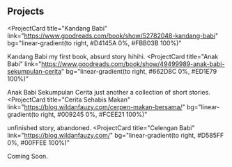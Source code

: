 ## Projects

<ProjectCard
  title="Kandang Babi"
  link="https://www.goodreads.com/book/show/52782048-kandang-babi"
  bg="linear-gradient(to right, #D4145A 0%, #FBB03B 100%)"
>
  Kandang Babi my first book, absurd story hihihi.
</ProjectCard>
<ProjectCard
  title="Anak Babi"
  link="https://www.goodreads.com/book/show/49499989-anak-babi-sekumpulan-cerita"
  bg="linear-gradient(to right, #662D8C 0%, #ED1E79 100%)"
>
  Anak Babi Sekumpulan Cerita just another a collection of short stories.
</ProjectCard>
<ProjectCard
  title="Cerita Sehabis Makan"
  link="https://blog.wildanfauzy.com/cerpen-makan-bersama/"
  bg="linear-gradient(to right, #009245 0%, #FCEE21 100%)"
>
  unfinished story, abandoned.
</ProjectCard>
<ProjectCard
  title="Celengan Babi"
  link="https://blog.wildanfauzy.com/"
  bg="linear-gradient(to right, #D585FF 0%, #00FFEE 100%)"
>
  Coming Soon.
</ProjectCard>
